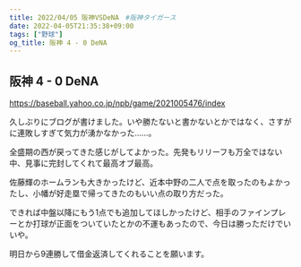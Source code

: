 ```yaml
---
title: 2022/04/05 阪神VSDeNA　#阪神タイガース
date: 2022-04-05T21:35:38+09:00
tags: ["野球"]
og_title: 阪神 4 - 0 DeNA
---
```


## 阪神 4 - 0 DeNA

https://baseball.yahoo.co.jp/npb/game/2021005476/index

久しぶりにブログが書けました。いや勝たないと書かないとかではなく、さすがに連敗しすぎて気力が湧かなかった……。

全盛期の西が戻ってきた感じがしてよかった。先発もリリーフも万全ではない中、見事に完封してくれて最高オブ最高。

佐藤輝のホームランも大きかったけど、近本中野の二人で点を取ったのもよかったし、小幡が好走塁で帰ってきたのもいい点の取り方だった。

できれば中盤以降にもう1点でも追加してほしかったけど、相手のファインプレーとか打球が正面をついていたとかの不運もあったので、今日は勝っただけでいいや。

明日から9連勝して借金返済してくれることを願います。